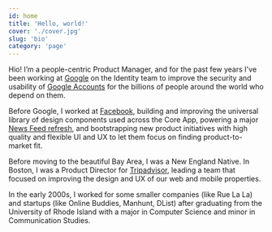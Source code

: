 ```yaml
---
id: home
title: 'Hello, world!'
cover: './cover.jpg'
slug: 'bio'
category: 'page'
---
```


Hio! I’m a people-centric Product Manager, and for the past few years I've been
working at [Google](https://www.google.com/about) on the Identity team to improve
the security and usability of [Google Accounts](https://myaccount.google.com/)
for the billions of people around the world who depend on them.

Before Google, I worked at [Facebook](http://about.fb.com/), building and improving
the universal library of design components used across the Core App, powering a major
[News Feed refresh](https://medium.com/facebook-design/evolving-the-facebook-news-feed-to-serve-you-better-f844a5cb903d),
and bootstrapping new product initiatives with high quality and flexible UI and UX to let them focus on finding product-to-market fit.

Before moving to the beautiful Bay Area, I was a New England Native.
In Boston, I was a Product Director for [Tripadvisor](https://tripadvisor.mediaroom.com/US-about-us), leading a team that focused
on improving the design and UX of our web and mobile properties.

In the early 2000s, I worked for some smaller companies (like Rue La La)
and startups (like Online Buddies, Manhunt, DList) after graduating from the
University of Rhode Island with a major in Computer Science and minor in
Communication Studies.
